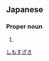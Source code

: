 ==Japanese==
{{ja-kanjitab|しも|す|さき|k3=ざき|r=y}}

===Proper noun===
{{ja-pos|proper|しもすざき}}

# {{surname|lang=ja}}

[[Category:Japanese surnames|しもすざき]]